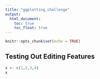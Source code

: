 ```yaml
---
title: "ggplotting_challenge"
output:
  html_document:
    toc: true
    toc_float: true
---
```


```r
knitr::opts_chunk$set(echo = TRUE)
```


## Testing Out Editing Features
```r
x <- c(1,2,3,4)
x
```

